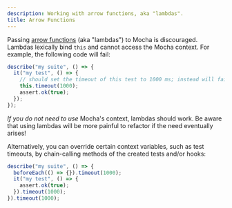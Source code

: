 ```yaml
---
description: Working with arrow functions, aka "lambdas".
title: Arrow Functions
---
```


Passing [arrow functions](https://developer.mozilla.org/en-US/docs/Web/JavaScript/Reference/Functions/Arrow_functions) (aka "lambdas") to Mocha is discouraged.
Lambdas lexically bind `this` and cannot access the Mocha context.
For example, the following code will fail:

```js
describe("my suite", () => {
  it("my test", () => {
    // should set the timeout of this test to 1000 ms; instead will fail
    this.timeout(1000);
    assert.ok(true);
  });
});
```

_If you do not need to use_ Mocha's context, lambdas should work.
Be aware that using lambdas will be more painful to refactor if the need eventually arises!

Alternatively, you can override certain context variables, such as test timeouts, by chain-calling methods of the created tests and/or hooks:

```js
describe("my suite", () => {
  beforeEach(() => {}).timeout(1000);
  it("my test", () => {
    assert.ok(true);
  }).timeout(1000);
}).timeout(1000);
```
